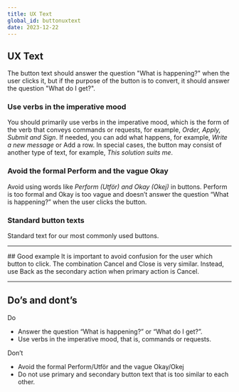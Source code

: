 ```yaml
---
title: UX Text
global_id: buttonuxtext
date: 2023-12-22
---
```


## UX Text
The button text should answer the question "What is happening?" when the user clicks it, but if the purpose of the button is to convert, it should answer the question "What do I get?".

### Use verbs in the imperative mood
You should primarily use verbs in the imperative mood, which is the form of the verb that conveys commands or requests, for example, <em>Order, Apply, Submit and Sign</em>. If needed, you can add what happens, for example, <em>Write a new message</em> or Add a row. In special cases, the button may consist of another type of text, for example, <em>This solution suits me</em>.

### Avoid the formal Perform and the vague Okay
Avoid using words like <em>Perform <SE>(Utför)</SE> and Okay <SE>(Okej)</SE></em> in buttons. Perform is too formal and Okay is too vague and doesn’t answer the question “What is happening?” when the user clicks the button.

### Standard button texts
Standard text for our most commonly used buttons.

<Row>
<Col><FigmaSVG node="1612-8563" caption="Next/Nästa – Takes the user to the next step in a flow." /></Col>
<Col><FigmaSVG node="1612-8541" caption="Back/Tillbaka – Takes the user to the previous step in a flow or aborts the action in dialog and slide outs (used when Cancel or something similar is the primary action)." /></Col>
<Col><FigmaSVG node="1612-8782" caption="Cancel/Avbryt – Cancels the action." /></Col>
</Row>
<Row>
<Col><FigmaSVG node="1612-8544" caption="Delete/Ta bort – The user wants to delete something (often in red text and with an illustration of a trash can)." /></Col>
<Col><FigmaSVG node="1612-8548" caption="Change/Ändra – The user wants to change something." /></Col>
<Col><FigmaSVG node="1612-8551" caption="Save/Spara – The user wants to save something, for instance, a change." /></Col>
</Row>
<Row>
<Col><FigmaSVG node="1612-8557" caption="Close/Stäng – To close a dialog, modal, slide out etc." /></Col>
<Col><FigmaSVG node="1612-8554" caption="Sign/Signera – The user is signing with BankID." /></Col>
<Col><FigmaSVG node="1612-8560" caption="Identify yourself/Identifiera dig – The user is identifying themselves with BankID" /></Col>
</Row>
<hr />


<Row>
<Col>
## Good example
It is important to avoid confusion for the user which button to click. The combination Cancel and Close is very similar. Instead, use Back as the secondary action when primary action is Cancel.
</Col>

<Col>
    <FigmaSVG 
        node="1642-1513" 
        caption="This is a good example of avoiding confusion for the customer." 
    />
</Col>

</Row>

<hr />

## Do’s and dont’s

<Row>
<Col>
Do
<ul>
    <li>Answer the question “What is happening?” or “What do I get?”.</li>
    <li>Use verbs in the imperative mood, that is, commands or requests.</li>
</ul>
</Col>
<Col>
Don’t
<ul>
    <li>Avoid the formal Perform/Utför and the vague Okay/Okej</li>
    <li>Do not use primary and secondary button text that is too similar to each other.</li>
</ul>
</Col>
</Row>

<Row>
    <Col>
        <Do>
            <FigmaSVG node="1648-1617" />
        </Do>
    </Col>
    <Col>
        <Dont>
            <FigmaSVG node="1648-1678" />
        </Dont>
    </Col>
</Row>
